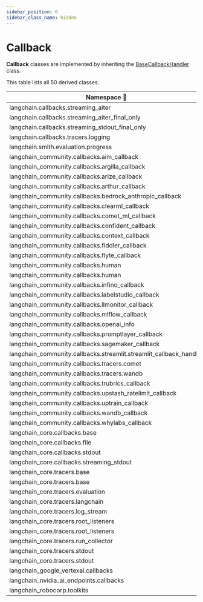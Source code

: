 ```yaml
---
sidebar_position: 0
sidebar_class_name: hidden
---
```


# Callback

**Callback** classes are implemented by inheriting the [BaseCallbackHandler](https://api.python.langchain.com/en/latest/callbacks/langchain_core.callbacks.BaseCallbackHandler.html) class.

This table lists all 50 derived classes.


| Namespace 🔻 | Class |
|------------|---------|
| langchain.callbacks.streaming_aiter | [AsyncIteratorCallbackHandler](https://api.python.langchain.com/en/latest/callbacks/langchain.callbacks.streaming_aiter.AsyncIteratorCallbackHandler.html) |
| langchain.callbacks.streaming_aiter_final_only | [AsyncFinalIteratorCallbackHandler](https://api.python.langchain.com/en/latest/callbacks/langchain.callbacks.streaming_aiter_final_only.AsyncFinalIteratorCallbackHandler.html) |
| langchain.callbacks.streaming_stdout_final_only | [FinalStreamingStdOutCallbackHandler](https://api.python.langchain.com/en/latest/callbacks/langchain.callbacks.streaming_stdout_final_only.FinalStreamingStdOutCallbackHandler.html) |
| langchain.callbacks.tracers.logging | [LoggingCallbackHandler](https://api.python.langchain.com/en/latest/callbacks/langchain.callbacks.tracers.logging.LoggingCallbackHandler.html) |
| langchain.smith.evaluation.progress | [ProgressBarCallback](https://api.python.langchain.com/en/latest/smith/langchain.smith.evaluation.progress.ProgressBarCallback.html) |
| langchain_community.callbacks.aim_callback | [AimCallbackHandler](https://api.python.langchain.com/en/latest/callbacks/langchain_community.callbacks.aim_callback.AimCallbackHandler.html) |
| langchain_community.callbacks.argilla_callback | [ArgillaCallbackHandler](https://api.python.langchain.com/en/latest/callbacks/langchain_community.callbacks.argilla_callback.ArgillaCallbackHandler.html) |
| langchain_community.callbacks.arize_callback | [ArizeCallbackHandler](https://api.python.langchain.com/en/latest/callbacks/langchain_community.callbacks.arize_callback.ArizeCallbackHandler.html) |
| langchain_community.callbacks.arthur_callback | [ArthurCallbackHandler](https://api.python.langchain.com/en/latest/callbacks/langchain_community.callbacks.arthur_callback.ArthurCallbackHandler.html) |
| langchain_community.callbacks.bedrock_anthropic_callback | [BedrockAnthropicTokenUsageCallbackHandler](https://api.python.langchain.com/en/latest/callbacks/langchain_community.callbacks.bedrock_anthropic_callback.BedrockAnthropicTokenUsageCallbackHandler.html) |
| langchain_community.callbacks.clearml_callback | [ClearMLCallbackHandler](https://api.python.langchain.com/en/latest/callbacks/langchain_community.callbacks.clearml_callback.ClearMLCallbackHandler.html) |
| langchain_community.callbacks.comet_ml_callback | [CometCallbackHandler](https://api.python.langchain.com/en/latest/callbacks/langchain_community.callbacks.comet_ml_callback.CometCallbackHandler.html) |
| langchain_community.callbacks.confident_callback | [DeepEvalCallbackHandler](https://api.python.langchain.com/en/latest/callbacks/langchain_community.callbacks.confident_callback.DeepEvalCallbackHandler.html) |
| langchain_community.callbacks.context_callback | [ContextCallbackHandler](https://api.python.langchain.com/en/latest/callbacks/langchain_community.callbacks.context_callback.ContextCallbackHandler.html) |
| langchain_community.callbacks.fiddler_callback | [FiddlerCallbackHandler](https://api.python.langchain.com/en/latest/callbacks/langchain_community.callbacks.fiddler_callback.FiddlerCallbackHandler.html) |
| langchain_community.callbacks.flyte_callback | [FlyteCallbackHandler](https://api.python.langchain.com/en/latest/callbacks/langchain_community.callbacks.flyte_callback.FlyteCallbackHandler.html) |
| langchain_community.callbacks.human | [AsyncHumanApprovalCallbackHandler](https://api.python.langchain.com/en/latest/callbacks/langchain_community.callbacks.human.AsyncHumanApprovalCallbackHandler.html) |
| langchain_community.callbacks.human | [HumanApprovalCallbackHandler](https://api.python.langchain.com/en/latest/callbacks/langchain_community.callbacks.human.HumanApprovalCallbackHandler.html) |
| langchain_community.callbacks.infino_callback | [InfinoCallbackHandler](https://api.python.langchain.com/en/latest/callbacks/langchain_community.callbacks.infino_callback.InfinoCallbackHandler.html) |
| langchain_community.callbacks.labelstudio_callback | [LabelStudioCallbackHandler](https://api.python.langchain.com/en/latest/callbacks/langchain_community.callbacks.labelstudio_callback.LabelStudioCallbackHandler.html) |
| langchain_community.callbacks.llmonitor_callback | [LLMonitorCallbackHandler](https://api.python.langchain.com/en/latest/callbacks/langchain_community.callbacks.llmonitor_callback.LLMonitorCallbackHandler.html) |
| langchain_community.callbacks.mlflow_callback | [MlflowCallbackHandler](https://api.python.langchain.com/en/latest/callbacks/langchain_community.callbacks.mlflow_callback.MlflowCallbackHandler.html) |
| langchain_community.callbacks.openai_info | [OpenAICallbackHandler](https://api.python.langchain.com/en/latest/callbacks/langchain_community.callbacks.openai_info.OpenAICallbackHandler.html) |
| langchain_community.callbacks.promptlayer_callback | [PromptLayerCallbackHandler](https://api.python.langchain.com/en/latest/callbacks/langchain_community.callbacks.promptlayer_callback.PromptLayerCallbackHandler.html) |
| langchain_community.callbacks.sagemaker_callback | [SageMakerCallbackHandler](https://api.python.langchain.com/en/latest/callbacks/langchain_community.callbacks.sagemaker_callback.SageMakerCallbackHandler.html) |
| langchain_community.callbacks.streamlit.streamlit_callback_handler | [StreamlitCallbackHandler](https://api.python.langchain.com/en/latest/callbacks/langchain_community.callbacks.streamlit.streamlit_callback_handler.StreamlitCallbackHandler.html) |
| langchain_community.callbacks.tracers.comet | [CometTracer](https://api.python.langchain.com/en/latest/callbacks/langchain_community.callbacks.tracers.comet.CometTracer.html) |
| langchain_community.callbacks.tracers.wandb | [WandbTracer](https://api.python.langchain.com/en/latest/callbacks/langchain_community.callbacks.tracers.wandb.WandbTracer.html) |
| langchain_community.callbacks.trubrics_callback | [TrubricsCallbackHandler](https://api.python.langchain.com/en/latest/callbacks/langchain_community.callbacks.trubrics_callback.TrubricsCallbackHandler.html) |
| langchain_community.callbacks.upstash_ratelimit_callback | [UpstashRatelimitHandler](https://api.python.langchain.com/en/latest/callbacks/langchain_community.callbacks.upstash_ratelimit_callback.UpstashRatelimitHandler.html) |
| langchain_community.callbacks.uptrain_callback | [UpTrainCallbackHandler](https://api.python.langchain.com/en/latest/callbacks/langchain_community.callbacks.uptrain_callback.UpTrainCallbackHandler.html) |
| langchain_community.callbacks.wandb_callback | [WandbCallbackHandler](https://api.python.langchain.com/en/latest/callbacks/langchain_community.callbacks.wandb_callback.WandbCallbackHandler.html) |
| langchain_community.callbacks.whylabs_callback | [WhyLabsCallbackHandler](https://api.python.langchain.com/en/latest/callbacks/langchain_community.callbacks.whylabs_callback.WhyLabsCallbackHandler.html) |
| langchain_core.callbacks.base | [AsyncCallbackHandler](https://api.python.langchain.com/en/latest/callbacks/langchain_core.callbacks.base.AsyncCallbackHandler.html) |
| langchain_core.callbacks.file | [FileCallbackHandler](https://api.python.langchain.com/en/latest/callbacks/langchain_core.callbacks.file.FileCallbackHandler.html) |
| langchain_core.callbacks.stdout | [StdOutCallbackHandler](https://api.python.langchain.com/en/latest/callbacks/langchain_core.callbacks.stdout.StdOutCallbackHandler.html) |
| langchain_core.callbacks.streaming_stdout | [StreamingStdOutCallbackHandler](https://api.python.langchain.com/en/latest/callbacks/langchain_core.callbacks.streaming_stdout.StreamingStdOutCallbackHandler.html) |
| langchain_core.tracers.base | [AsyncBaseTracer](https://api.python.langchain.com/en/latest/tracers/langchain_core.tracers.base.AsyncBaseTracer.html) |
| langchain_core.tracers.base | [BaseTracer](https://api.python.langchain.com/en/latest/tracers/langchain_core.tracers.base.BaseTracer.html) |
| langchain_core.tracers.evaluation | [EvaluatorCallbackHandler](https://api.python.langchain.com/en/latest/tracers/langchain_core.tracers.evaluation.EvaluatorCallbackHandler.html) |
| langchain_core.tracers.langchain | [LangChainTracer](https://api.python.langchain.com/en/latest/tracers/langchain_core.tracers.langchain.LangChainTracer.html) |
| langchain_core.tracers.log_stream | [LogStreamCallbackHandler](https://api.python.langchain.com/en/latest/tracers/langchain_core.tracers.log_stream.LogStreamCallbackHandler.html) |
| langchain_core.tracers.root_listeners | [AsyncRootListenersTracer](https://api.python.langchain.com/en/latest/tracers/langchain_core.tracers.root_listeners.AsyncRootListenersTracer.html) |
| langchain_core.tracers.root_listeners | [RootListenersTracer](https://api.python.langchain.com/en/latest/tracers/langchain_core.tracers.root_listeners.RootListenersTracer.html) |
| langchain_core.tracers.run_collector | [RunCollectorCallbackHandler](https://api.python.langchain.com/en/latest/tracers/langchain_core.tracers.run_collector.RunCollectorCallbackHandler.html) |
| langchain_core.tracers.stdout | [ConsoleCallbackHandler](https://api.python.langchain.com/en/latest/tracers/langchain_core.tracers.stdout.ConsoleCallbackHandler.html) |
| langchain_core.tracers.stdout | [FunctionCallbackHandler](https://api.python.langchain.com/en/latest/tracers/langchain_core.tracers.stdout.FunctionCallbackHandler.html) |
| langchain_google_vertexai.callbacks | [VertexAICallbackHandler](https://api.python.langchain.com/en/latest/callbacks/langchain_google_vertexai.callbacks.VertexAICallbackHandler.html) |
| langchain_nvidia_ai_endpoints.callbacks | [UsageCallbackHandler](https://api.python.langchain.com/en/latest/callbacks/langchain_nvidia_ai_endpoints.callbacks.UsageCallbackHandler.html) |
| langchain_robocorp.toolkits | [RunDetailsCallbackHandler](https://api.python.langchain.com/en/latest/toolkits/langchain_robocorp.toolkits.RunDetailsCallbackHandler.html) |

